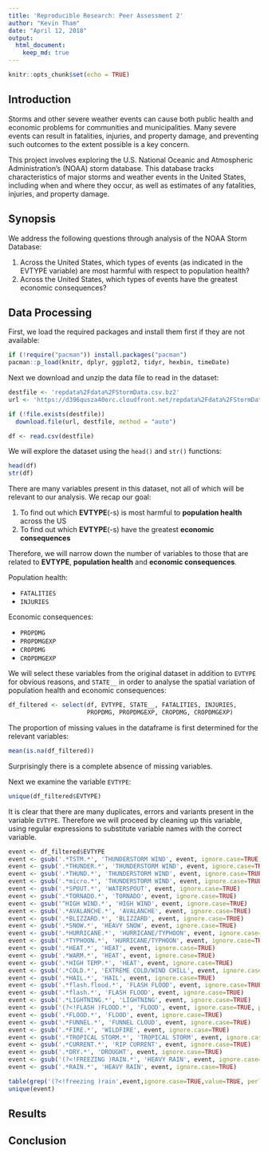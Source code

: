 ```yaml
---
title: 'Reproducible Research: Peer Assessment 2'
author: "Kevin Tham"
date: "April 12, 2018"
output:
  html_document:
    keep_md: true
---
```


```r
knitr::opts_chunk$set(echo = TRUE)
```

## Introduction

Storms and other severe weather events can cause both public health and economic problems for communities and municipalities. Many severe events can result in fatalities, injuries, and property damage, and preventing such outcomes to the extent possible is a key concern.

This project involves exploring the U.S. National Oceanic and Atmospheric Administration's (NOAA) storm database. This database tracks characteristics of major storms and weather events in the United States, including when and where they occur, as well as estimates of any fatalities, injuries, and property damage.

## Synopsis

We address the following questions through analysis of the NOAA Storm Database:

1. Across the United States, which types of events (as indicated in the EVTYPE variable) are most harmful with respect to population health?
2. Across the United States, which types of events have the greatest economic consequences?



## Data Processing

First, we load the required packages and install them first if they are not available:

```r
if (!require("pacman")) install.packages("pacman")
pacman::p_load(knitr, dplyr, ggplot2, tidyr, hexbin, timeDate)
```

Next we download and unzip the data file to read in the dataset:

```r
destfile <- 'repdata%2Fdata%2FStormData.csv.bz2'
url <- 'https://d396qusza40orc.cloudfront.net/repdata%2Fdata%2FStormData.csv.bz2'

if (!file.exists(destfile))
  download.file(url, destfile, method = "auto")

df <- read.csv(destfile)
```

We will explore the dataset using the `head()` and `str()` functions:

```r
head(df)
str(df)
```

There are many variables present in this dataset, not all of which will be relevant to our analysis. We recap our goal:

1. To find out which **EVTYPE**(-s) is most harmful to **population health** across the US
2. To find out which **EVTYPE**(-s) have the greatest **economic consequences**

Therefore, we will narrow down the number of variables to those that are related to **EVTYPE**, **population health** and **economic consequences**.

Population health: 

* `FATALITIES`
* `INJURIES` 

Economic consequences: 

* `PROPDMG` 
* `PROPDMGEXP` 
* `CROPDMG` 
* `CROPDMGEXP` 

We will select these variables from the original dataset in addition to `EVTYPE` for obvious reasons, and `STATE__` in order to analyse the spatial variation of population health and economic consequences:

```r
df_filtered <- select(df, EVTYPE, STATE__, FATALITIES, INJURIES, 
                      PROPDMG, PROPDMGEXP, CROPDMG, CROPDMGEXP)
```

The proportion of missing values in the dataframe is first determined for the relevant variables:

```r
mean(is.na(df_filtered))
```

Surprisingly there is a complete absence of missing variables.

Next we examine the variable `EVTYPE`:

```r
unique(df_filtered$EVTYPE)
```

It is clear that there are many duplicates, errors and variants present in the variable `EVTYPE`. Therefore we will proceed by cleaning up this variable, using regular expressions to substitute variable names with the correct variable.

```r
event <- df_filtered$EVTYPE
event <- gsub('.*TSTM.*', 'THUNDERSTORM WIND', event, ignore.case=TRUE)
event <- gsub('.*THUNDER.*', 'THUNDERSTORM WIND', event, ignore.case=TRUE)
event <- gsub('.*THUND.*', 'THUNDERSTORM WIND', event, ignore.case=TRUE)
event <- gsub('.*micro.*', 'THUNDERSTORM WIND', event, ignore.case=TRUE)
event <- gsub('.*SPOUT.*', 'WATERSPOUT', event, ignore.case=TRUE)
event <- gsub('.*TORNADO.*', 'TORNADO', event, ignore.case=TRUE)
event <- gsub('^HIGH WIND.*', 'HIGH WIND', event, ignore.case=TRUE)
event <- gsub('.*AVALANCHE.*', 'AVALANCHE', event, ignore.case=TRUE)
event <- gsub('.*BLIZZARD.*', 'BLIZZARD', event, ignore.case=TRUE)
event <- gsub('.*SNOW.*', 'HEAVY SNOW', event, ignore.case=TRUE)
event <- gsub('.*HURRICANE.*', 'HURRICANE/TYPHOON', event, ignore.case=TRUE)
event <- gsub('.*TYPHOON.*', 'HURRICANE/TYPHOON', event, ignore.case=TRUE)
event <- gsub('.*HEAT.*', 'HEAT', event, ignore.case=TRUE)
event <- gsub('.*WARM.*', 'HEAT', event, ignore.case=TRUE)
event <- gsub('.*HIGH TEMP.*', 'HEAT', event, ignore.case=TRUE)
event <- gsub('.*COLD.*', 'EXTREME COLD/WIND CHILL', event, ignore.case=TRUE)
event <- gsub('.*HAIL.*', 'HAIL', event, ignore.case=TRUE)
event <- gsub('.*flash.flood.*', 'FLASH FLOOD', event, ignore.case=TRUE)
event <- gsub('.*flash.*', 'FLASH FLOOD', event, ignore.case=TRUE)
event <- gsub('.*LIGHTNING.*', 'LIGHTNING', event, ignore.case=TRUE)
event <- gsub('(?<!FLASH )FLOOD.*', 'FLOOD', event, ignore.case=TRUE, perl=TRUE)
event <- gsub('.*FLOOD.*', 'FLOOD', event, ignore.case=TRUE)
event <- gsub('.*FUNNEL.*', 'FUNNEL CLOUD', event, ignore.case=TRUE)
event <- gsub('.*FIRE.*', 'WILDFIRE', event, ignore.case=TRUE)
event <- gsub('.*TROPICAL STORM.*', 'TROPICAL STORM', event, ignore.case=TRUE)
event <- gsub('.*CURRENT.*', 'RIP CURRENT', event, ignore.case=TRUE)
event <- gsub('.*DRY.*', 'DROUGHT', event, ignore.case=TRUE)
event <- gsub('(?<!FREEZING )RAIN.*', 'HEAVY RAIN', event, ignore.case=TRUE, perl=TRUE)
event <- gsub('.*RAIN.*', 'HEAVY RAIN', event, ignore.case=TRUE)

table(grep('(?<!freezing )rain',event,ignore.case=TRUE,value=TRUE, perl=TRUE))
unique(event)
```

## Results

## Conclusion
